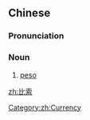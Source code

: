 ==Chinese==
{{zh-forms}}

===Pronunciation===
{{zh-pron
|m=bǐsuǒ
|cat=n
}}

===Noun===
{{zh-noun}}

# [[peso]]

[[Category:zh:Currency]]

[[zh:比索]]